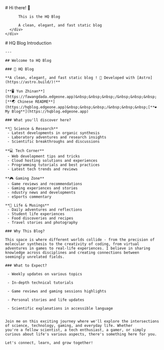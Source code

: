 
<BaseLayout title="Home">
  <BaseCard title="Home">
    <div class="flex">
      <div class="p-6">
          # Hi there! 👋

          This is the HQ Blog

          A clean, elegant, and fast static blog
      </div>
    </div>

  </BaseCard>

  <BaseCard title="Home" image="/index.webp">
    # HQ Blog Introduction

    ---

    ## Welcome to HQ Blog 

    ### 🧊 HQ Blog

    **A clean, elegant, and fast static blog ! 🚀 Developed with [Astro](https://astro.build/)!**

    [**🖥️ Yun Zhinan**](https://fawangdada.edgeone.app)&nbsp;&nbsp;&nbsp;/&nbsp;&nbsp;&nbsp;[**🌏 Chinese README**](https://hqblog.edgeone.app)&nbsp;&nbsp;&nbsp;/&nbsp;&nbsp;&nbsp;[**❤️ My Blog**](https://hqblog.edgeone.app)

    ### What you'll discover here?

    **🧪 Science & Research**
     - Latest developments in organic synthesis
     - Laboratory adventures and research insights
     - Scientific breakthroughs and discussions

    **💻 Tech Corner**
     - Web development tips and tricks
     - Cloud hosting solutions and experiences
     - Programming tutorials and best practices
     - Latest tech trends and reviews

    **🎮 Gaming Zone**
     - Game reviews and recommendations
     - Gaming experiences and stories
     - ndustry news and developments
     - eSports commentary

    **📝 Life & Musings**
     - Daily adventures and reflections
     - Student life experiences
     - Food discoveries and recipes
     - Travel stories and photography

    ### Why This Blog?

    This space is where different worlds collide - from the precision of molecular synthesis to the creativity of coding, from virtual 
    adventures in games to real-life experiences. I believe in sharing knowledge across disciplines and creating connections between 
    seemingly unrelated fields.

    ### What to Expect?

     - Weekly updates on various topics

     - In-depth technical tutorials

     - Game reviews and gaming sessions highlights

     - Personal stories and life updates

     - Scientific explanations in accessible language


    Join me on this exciting journey where we'll explore the intersections of science, technology, gaming, and everyday life. Whether 
    you're a fellow scientist, a tech enthusiast, a gamer, or simply curious about life's various aspects, there's something here for you.

    Let's connect, learn, and grow together!


  </BaseCard>
</BaseLayout>
